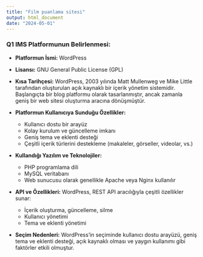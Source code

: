 ---
title: "Film puanlama sitesi"
output: html_document
date: "2024-05-01"
---

### Q1 IMS Platformunun Belirlenmesi:

- **Platformun İsmi:** WordPress
- **Lisansı:** GNU General Public License (GPL)
- **Kısa Tarihçesi:** WordPress, 2003 yılında Matt Mullenweg ve Mike Little tarafından oluşturulan açık kaynaklı bir içerik yönetim sistemidir. Başlangıçta bir blog platformu olarak tasarlanmıştır, ancak zamanla geniş bir web sitesi oluşturma aracına dönüşmüştür.

- **Platformun Kullanıcıya Sunduğu Özellikler:**
  - Kullanıcı dostu bir arayüz
  - Kolay kurulum ve güncelleme imkanı
  - Geniş tema ve eklenti desteği
  - Çeşitli içerik türlerini destekleme (makaleler, görseller, videolar, vs.)

- **Kullandığı Yazılım ve Teknolojiler:**
  - PHP programlama dili
  - MySQL veritabanı
  - Web sunucusu olarak genellikle Apache veya Nginx kullanılır

- **API ve Özellikleri:** WordPress, REST API aracılığıyla çeşitli özellikler sunar:
  - İçerik oluşturma, güncelleme, silme
  - Kullanıcı yönetimi
  - Tema ve eklenti yönetimi

- **Seçim Nedenleri:** WordPress'in seçiminde kullanıcı dostu arayüzü, geniş tema ve eklenti desteği, açık kaynaklı olması ve yaygın kullanımı gibi faktörler etkili olmuştur.